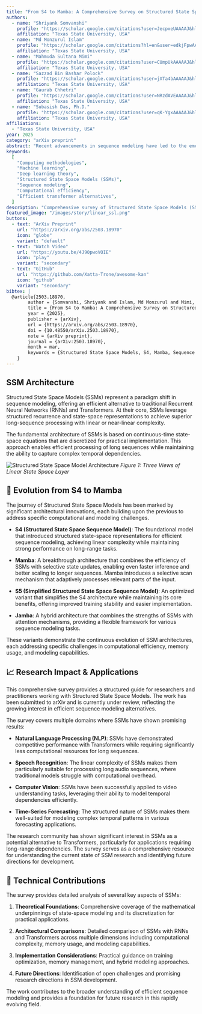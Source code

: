 ```yaml
---
title: "From S4 to Mamba: A Comprehensive Survey on Structured State Space Models"
authors:
  - name: "Shriyank Somvanshi"
    profile: "https://scholar.google.com/citations?user=JecpxeUAAAAJ&hl=en"
    affiliation: "Texas State University, USA"
  - name: "Md Monzurul Islam"
    profile: "https://scholar.google.com/citations?hl=en&user=edkjFpwAAAAJ"
    affiliation: "Texas State University, USA"
  - name: "Mahmuda Sultana Mimi"
    profile: "https://scholar.google.com/citations?user=CUmpUkAAAAAJ&hl=en"
    affiliation: "Texas State University, USA"
  - name: "Sazzad Bin Bashar Polock"
    profile: "https://scholar.google.com/citations?user=jXTa4bAAAAAJ&hl=en"
    affiliation: "Texas State University, USA"
  - name: "Gaurab Chhetri"
    profile: "https://scholar.google.com/citations?user=NRzdAVEAAAAJ&hl=en"
    affiliation: "Texas State University, USA"
  - name: "Subasish Das, Ph.D."
    profile: "https://scholar.google.com/citations?user=qK-YgxAAAAAJ&hl=en"
    affiliation: "Texas State University, USA"
affiliations:
  - "Texas State University, USA"
year: 2025
category: "arXiv preprint"
abstract: "Recent advancements in sequence modeling have led to the emergence of Structured State Space Models (SSMs) as an efficient alternative to Recurrent Neural Networks (RNNs) and Transformers, addressing challenges in long-range dependency modeling and computational efficiency. While RNNs suffer from vanishing gradients and sequential inefficiencies, and Transformers face quadratic complexity, SSMs leverage structured recurrence and state-space representations to achieve superior long-sequence processing with linear or near-linear complexity. This survey provides a comprehensive review of SSMs, tracing their evolution from the foundational S4 model to its successors like Mamba, Simplified Structured State Space Sequence Model (S5), and Jamba, highlighting their improvements in computational efficiency, memory optimization, and inference speed. By comparing SSMs with traditional sequence models across domains such as natural language processing (NLP), speech recognition, vision, and time-series forecasting, we demonstrate their advantages in handling long-range dependencies while reducing computational overhead. Despite their potential, challenges remain in areas such as training optimization, hybrid modeling, and interpretability. This survey serves as a structured guide for researchers and practitioners, detailing the advancements, trade-offs, and future directions of SSM-based architectures in AI and deep learning."
keywords:
  [
    "Computing methodologies",
    "Machine learning",
    "Deep learning theory",
    "Structured State Space Models (SSMs)",
    "Sequence modeling",
    "Computational efficiency",
    "Efficient transformer alternatives",
  ]
description: "Comprehensive survey of Structured State Space Models (SSMs) exploring their theoretical foundations, evolution, applications, and future potential in sequence modeling."
featured_image: "/images/story/linear_ssl.png"
buttons:
  - text: "ArXiv Preprint"
    url: "https://arxiv.org/abs/2503.18970"
    icon: "globe"
    variant: "default"
  - text: "Watch Video"
    url: "https://youtu.be/4J90pwoVOIE"
    icon: "play"
    variant: "secondary"
  - text: "GitHub"
    url: "https://github.com/Xatta-Trone/awesome-kan"
    icon: "github"
    variant: "secondary"
bibtex: |
  @article{2503.18970,
        author = {Somvanshi, Shriyank and Islam, Md Monzurul and Mimi, Mahmuda Sultana and Polock, Sazzad Bin Bashar and Chhetri, Gaurab and Das, Subasish},
        title = {From S4 to Mamba: A Comprehensive Survey on Structured State Space Models},
        year = {2025},
        publisher = {arXiv},
        url = {https://arxiv.org/abs/2503.18970},
        doi = {10.48550/arXiv.2503.18970},
        note = {arXiv preprint},
        journal = {arXiv:2503.18970},
        month = mar,
        keywords = {Structured State Space Models, S4, Mamba, Sequence Modeling}
    }
---
```


## SSM Architecture

Structured State Space Models (SSMs) represent a paradigm shift in sequence modeling, offering an efficient alternative to traditional Recurrent Neural Networks (RNNs) and Transformers. At their core, SSMs leverage structured recurrence and state-space representations to achieve superior long-sequence processing with linear or near-linear complexity.

The fundamental architecture of SSMs is based on continuous-time state-space equations that are discretized for practical implementation. This approach enables efficient processing of long sequences while maintaining the ability to capture complex temporal dependencies.

![Structured State Space Model Architecture](/images/story/linear_ssl.png)
_Figure 1: Three Views of Linear State Space Layer_

## 🌱 Evolution from S4 to Mamba

The journey of Structured State Space Models has been marked by significant architectural innovations, each building upon the previous to address specific computational and modeling challenges.

- **S4 (Structured State Space Sequence Model)**: The foundational model that introduced structured state-space representations for efficient sequence modeling, achieving linear complexity while maintaining strong performance on long-range tasks.

- **Mamba**: A breakthrough architecture that combines the efficiency of SSMs with selective state updates, enabling even faster inference and better scaling to longer sequences. Mamba introduces a selective scan mechanism that adaptively processes relevant parts of the input.

- **S5 (Simplified Structured State Space Sequence Model)**: An optimized variant that simplifies the S4 architecture while maintaining its core benefits, offering improved training stability and easier implementation.

- **Jamba**: A hybrid architecture that combines the strengths of SSMs with attention mechanisms, providing a flexible framework for various sequence modeling tasks.

These variants demonstrate the continuous evolution of SSM architectures, each addressing specific challenges in computational efficiency, memory usage, and modeling capabilities.

<YouTube id="4J90pwoVOIE" />

## 📈 Research Impact & Applications

This comprehensive survey provides a structured guide for researchers and practitioners working with Structured State Space Models. The work has been submitted to arXiv and is currently under review, reflecting the growing interest in efficient sequence modeling alternatives.

The survey covers multiple domains where SSMs have shown promising results:

- **Natural Language Processing (NLP)**: SSMs have demonstrated competitive performance with Transformers while requiring significantly less computational resources for long sequences.

- **Speech Recognition**: The linear complexity of SSMs makes them particularly suitable for processing long audio sequences, where traditional models struggle with computational overhead.

- **Computer Vision**: SSMs have been successfully applied to video understanding tasks, leveraging their ability to model temporal dependencies efficiently.

- **Time-Series Forecasting**: The structured nature of SSMs makes them well-suited for modeling complex temporal patterns in various forecasting applications.

The research community has shown significant interest in SSMs as a potential alternative to Transformers, particularly for applications requiring long-range dependencies. The survey serves as a comprehensive resource for understanding the current state of SSM research and identifying future directions for development.

## 🔬 Technical Contributions

The survey provides detailed analysis of several key aspects of SSMs:

1. **Theoretical Foundations**: Comprehensive coverage of the mathematical underpinnings of state-space modeling and its discretization for practical applications.

2. **Architectural Comparisons**: Detailed comparison of SSMs with RNNs and Transformers across multiple dimensions including computational complexity, memory usage, and modeling capabilities.

3. **Implementation Considerations**: Practical guidance on training optimization, memory management, and hybrid modeling approaches.

4. **Future Directions**: Identification of open challenges and promising research directions in SSM development.

The work contributes to the broader understanding of efficient sequence modeling and provides a foundation for future research in this rapidly evolving field.
